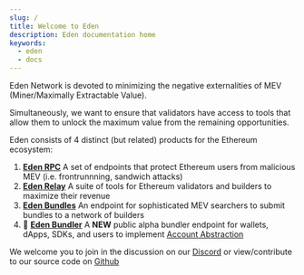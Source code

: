 ```yaml
---
slug: /
title: Welcome to Eden
description: Eden documentation home
keywords:
  - eden
  - docs
---
```


Eden Network is devoted to minimizing the negative externalities of MEV (Miner/Maximally Extractable Value).

Simultaneously, we want to ensure that validators have access to tools that allow them to unlock the maximum value from the remaining opportunities.

Eden consists of 4 distinct (but related) products for the Ethereum ecosystem:
1. [**Eden RPC**](./eden-rpc/overview) A set of endpoints that protect Ethereum users from malicious MEV (i.e. frontrunnning, sandwich attacks)
2. [**Eden Relay**](./eden-relay/overview) A suite of tools for Ethereum validators and builders to maximize their revenue
3. [**Eden Bundles**](./eden-bundles/overview) An endpoint for sophisticated MEV searchers to submit bundles to a network of builders
4. 👀 [**Eden Bundler**](./eden-bundler/overview) A **NEW** public alpha bundler endpoint for wallets, dApps, SDKs, and users to implement [Account Abstraction](https://eips.ethereum.org/EIPS/eip-4337)


We welcome you to join in the discussion on our [Discord](https://discord.gg/ZhB9mpWWG3) or view/contribute to our source code on [Github](https://github.com/eden-network)

